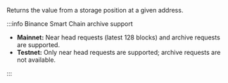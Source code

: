 Returns the value from a storage position at a given address.

:::info Binance Smart Chain archive support

- **Mainnet:** Near head requests (latest 128 blocks) and archive requests are supported.
- **Testnet:** Only near head requests are supported; archive requests are not available.

:::
